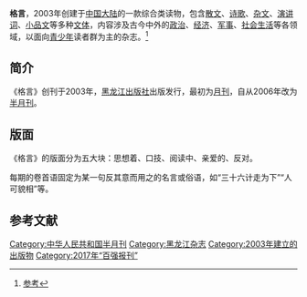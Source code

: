 {{Infobox magazine
| 名称         = 格言
| 原名         = <!-- {{lang|ISO 639语言|原名}} -->
| 通称         = 
| 英文名       = 
| 标志         = 
| 图像         = Ge Yan.JPG
| 图像说明     = 《格言》杂志封面
| 发行期间     = 
| 主编         = 王晓明
| 编辑         = 
| 编辑者       = 李彤<br>谷雨<br>泰勒<br>鲁兵<br>黄丽秋<br>崔尚书
| 类别         = 综合读物
| 发行周期     = 半月刊
| 发行量       = 
| 创办人       = 
| 出版者       = [[黑龙江省出版社|黑龙江省出版社]]
| 实际发行量   = 
| 滞销量       = 
| 总发行量     = 
| 创刊日期     = 
| 首发日期     = 2003年
| 最后发行日期 = 
| 公司         = 
| 创刊地区     = {{CHN}}
| 总部所在地   = 
| 语言         = 简体中文
| 网站         = [http://www.geyan.com.cn/txgy/ 《格言》官方网]
| issn         = 1005-0124
| 国内统一刊号 = 
}}
'''格言'''，2003年创建于[[中国大陆|中国大陆]]的一款综合类读物，包含[[散文|散文]]、[[诗歌|诗歌]]、[[杂文|杂文]]、[[演讲词|演讲词]]、[[小品文|小品文]]等多种[[文体|文体]]，内容涉及古今中外的[[政治|政治]]、[[经济|经济]]、[[军事|军事]]、[[社会生活|社会生活]]等各领域，以面向[[青少年|青少年]]读者群为主的杂志。<ref>[http://news.163.com/11/0508/10/73HBNB9J00014AED.html 参考]{{Dead link|date=2020年1月 |bot=InternetArchiveBot |fix-attempted=yes }}</ref>

== 简介 ==
《格言》创刊于2003年，[[黑龙江出版社|黑龙江出版社]]出版发行，最初为[[月刊|月刊]]，自从2006年改为[[半月刊|半月刊]]。

== 版面 ==
《格言》的版面分为五大块：思想着、口技、阅读中、亲爱的、反对。

每期的卷首语固定为某一句反其意而用之的名言或俗语，如“三十六计走为下”“人可貌相”等。

==参考文献==
{{reflist}}


{{全国百强报刊|2017}}
{{DEFAULTSORT:Ge格言}}
[[Category:中华人民共和国半月刊|Category:中华人民共和国半月刊]]
[[Category:黑龙江杂志|Category:黑龙江杂志]]
[[Category:2003年建立的出版物|Category:2003年建立的出版物]]
[[Category:2017年“百强报刊”|Category:2017年“百强报刊”]]